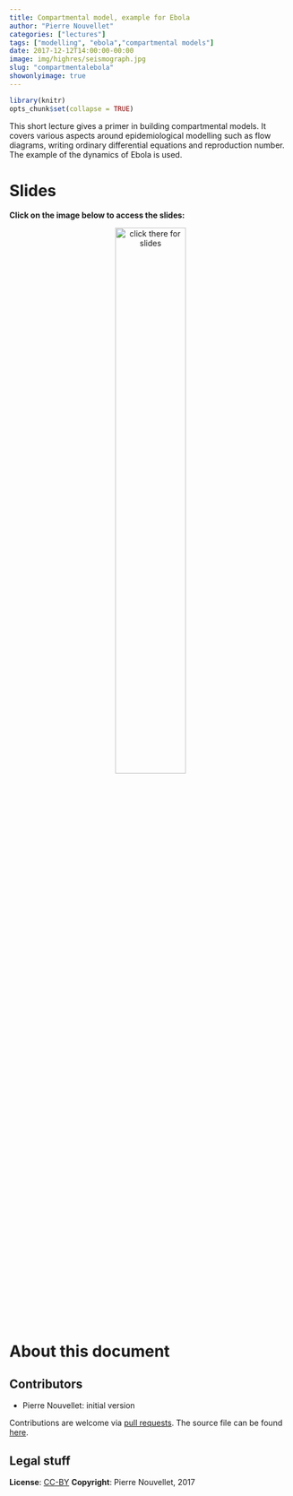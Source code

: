 ```yaml
---
title: Compartmental model, example for Ebola
author: "Pierre Nouvellet"
categories: ["lectures"]
tags: ["modelling", "ebola","compartmental models"]
date: 2017-12-12T14:00:00-00:00
image: img/highres/seismograph.jpg
slug: "compartmentalebola"
showonlyimage: true
---
```


	
```r
library(knitr)
opts_chunk$set(collapse = TRUE)
```

This short lecture gives a primer in building compartmental models.
It covers various aspects around epidemiological modelling such as flow 
diagrams, writing ordinary differential equations and reproduction number. 
The example of the dynamics of Ebola is used.


# Slides

**Click on the image below to access the slides:**

<center>
<a href="../../slides/compartmental-model-ebola/compartmental-model-ebola.pptx"><img src="../../img/highres/seismograph.jpg" width="50%" alt="click there for slides" align="middle"></a>
</center>





# About this document

## Contributors

- Pierre Nouvellet: initial version


Contributions are welcome via [pull
requests](https://github.com/reconhub/learn/pulls). The source file can be found
[here](https://github.com/reconhub/learn/blob/master/static/slides/compartmental-model-ebola/compartmental-model-ebola.pptx).



## Legal stuff

**License**: [CC-BY](https://creativecommons.org/licenses/by/3.0/)
**Copyright**: Pierre Nouvellet, 2017 
